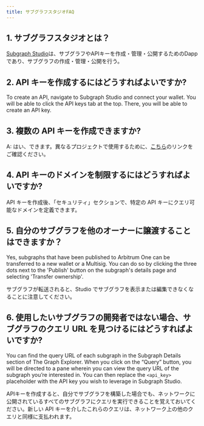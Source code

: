 ```yaml
---
title: サブグラフスタジオFAQ
---
```


## 1. サブグラフスタジオとは？

[Subgraph Studio](https://thegraph.com/studio/)は、サブグラフやAPIキーを作成・管理・公開するためのDappであり、サブグラフの作成・管理・公開を行う。

## 2. API キーを作成するにはどうすればよいですか?

To create an API, navigate to Subgraph Studio and connect your wallet. You will be able to click the API keys tab at the top. There, you will be able to create an API key.

## 3. 複数の API キーを作成できますか?

A: はい、できます。異なるプロジェクトで使用するために、[こちら](https://thegraph.com/studio/apikeys/)のリンクをご確認ください。

## 4. API キーのドメインを制限するにはどうすればよいですか?

API キーを作成後、「セキュリティ」セクションで、特定の API キーにクエリ可能なドメインを定義できます。

## 5. 自分のサブグラフを他のオーナーに譲渡することはできますか？

Yes, subgraphs that have been published to Arbitrum One can be transferred to a new wallet or a Multisig. You can do so by clicking the three dots next to the 'Publish' button on the subgraph's details page and selecting 'Transfer ownership'.

サブグラフが転送されると、Studio でサブグラフを表示または編集できなくなることに注意してください。

## 6. 使用したいサブグラフの開発者ではない場合、サブグラフのクエリ URL を見つけるにはどうすればよいですか?

You can find the query URL of each subgraph in the Subgraph Details section of The Graph Explorer. When you click on the “Query” button, you will be directed to a pane wherein you can view the query URL of the subgraph you’re interested in. You can then replace the `<api_key>` placeholder with the API key you wish to leverage in Subgraph Studio.

APIキーを作成すると、自分でサブグラフを構築した場合でも、ネットワークに公開されているすべてのサブグラフにクエリを実行できることを覚えておいてください。新しい API キーを介したこれらのクエリは、ネットワーク上の他のクエリと同様に支払われます。

